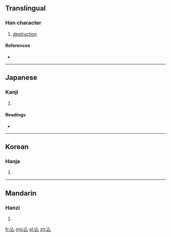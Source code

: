 {{also|亡}}
==Translingual==

===Han character===
{{Han char|rn=11|rad=入|as=01|sn=3|four=|canj=人女 (OV), X人女 (XOV)}}

# [[destruction]]

====References====
* {{Han ref|kx=0125.340|dkj=01417|dj=0267.020|hdz=80008.120|uh=5166|ud=20838}}

----

==Japanese==

===Kanji===
{{ja-kanji|grade=|rs=入01}}

# {{defn|lang=ja|sort=入01}}

====Readings====
* {{ja-readings|on=[[ぼう]] (bō)|kun=[[ほろびる]] (horobiru), [[ない]] (nai)}}

----

==Korean==

===Hanja===
{{ko-hanja|hangeul=[[망]], [[무]]|rv=mang, mu|mr=mang, mu}}

# {{defn|lang=ko|sort=入01}}

----

==Mandarin==

===Hanzi===
{{cmn-hanzi|pin=[[wáng]] ([[wang2]])|wg=wang<sup>2</sup>}}

# {{defn|lang=cmn|sort=入01}}

[[fr:兦]]
[[mg:兦]]
[[pl:兦]]
[[zh:兦]]